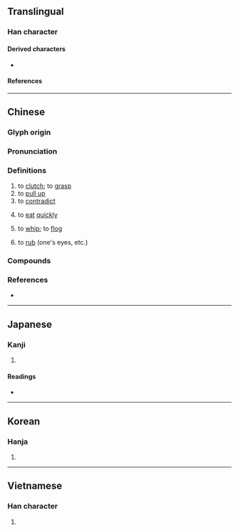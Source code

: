 {{character info}}
==Translingual==

===Han character===
{{Han char|rn=64|rad=手|as=08|sn=11|four=50048|canj=QYOJ|ids=⿰扌卒}}

====Derived characters====
* {{l|mul|[[𪨃]]}}

====References====
{{Han ref|kx=0436.020|dkj=12225|dj=0785.150|hdz=31904.030|uh=637D}}

----

==Chinese==
{{zh-forms|alt=摔:Min Nan}}

===Glyph origin===
{{Han etym}}
{{Han compound|手|卒|c1=s|c2=p|t1=hand|ls=psc}}

===Pronunciation===
{{zh-pron
|m=zuó,zú
|m-s=
|c=cyut3,zeot1
|c-t=
|g=
|h=pfs=
|j=
|md=
|mn=sut
|mn-t=
|w=
|x=
|mc=y
|oc=y
|ma=
|cat=v
}}

===Definitions===
{{zh-hanzi}}

# to [[clutch]]; to [[grasp]]
# to [[pull up]]
# to [[contradict]]
# {{lb|zh|Min Nan}} to [[eat]] [[quickly]]
# {{lb|zh|Min Nan}} to [[whip]]; to [[flog]]
# {{lb|zh|Cantonese}} to [[rub]] (one's eyes, etc.)
#: {{zh-x|捽{zeot1}眼|to '''rub''' one's eye(s)|C}}

===Compounds===
{{zh-der|扭捽|no捽|捽桌布|蠓捽仔:báng-sut-á;Min Nan}}

===References===
* {{thcwd|7315}}

----

==Japanese==

===Kanji===
{{ja-kanji|grade=|rs=手08}}

# {{rfdef|ja|sort=手08}}

====Readings====
* {{ja-readings
|goon=そち, しゅち, せ
|kanon=そつ, しゅつ, さい, すい
|kun=つか-む
}}

----

==Korean==

===Hanja===
{{ko-hanja|hangeul=졸|rv=jol|mr=chol}}

# {{rfdef|ko|sort=手08}}

----

==Vietnamese==

===Han character===
{{vi-readings|rs=手08|reading=lót}}

# {{rfdef|vi|sort=手08}}